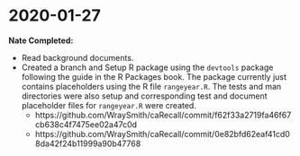 # 2020-01-27 {#jan27}

**Nate Completed:**

- Read background documents.
- Created a branch and Setup R package using the `devtools` package following the guide in the R Packages book. The package currently just contains placeholders using the R file `rangeyear.R`. The tests and man directories were also setup and corresponding test and document placeholder files for `rangeyear.R` were created.
    - https://github.com/WraySmith/caRecall/commit/f62f33a2719fa46f67cb638c4f7475ee02a47c0d
    - https://github.com/WraySmith/caRecall/commit/0e82bfd62eaf41cd08da42f24b11999a90b47768
